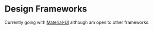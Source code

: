 # Design Frameworks

Currently going with [Material-UI](https://mui.com/) although am open to other frameworks.
